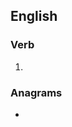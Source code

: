 ==English==

===Verb===
{{head|en|past participle}}

# {{past participle of|misdo|lang=en|nocat=1}}

===Anagrams===
* {{anagrams|en|dimeson|dinsome|domines|emodins|nomeids}}